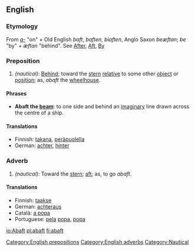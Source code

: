 ==English==
===Etymology===
From ''[[a-]]'' "on" + Old English ''baft'', ''baften'', ''biaften'', Anglo Saxon ''beæftan''; ''be'' "by" + ''æftan'' "behind". See [[After]], [[Aft]], [[By]]

===Preposition===
#''(nautical):'' [[Behind]]; toward the [[stern]] [[relative]] to some other [[object]] or [[position]]; as, ''abaft'' the [[wheelhouse]].

====Phrases====
*'''Abaft the [[beam]]''': to one side and behind an [[imaginary]] line drawn across the centre of a ship.

====Translations====
*Finnish: [[takana]], [[peräpuolella]]
*German: [[achter]], [[hinter]]

[[Category:English prepositions]]

===Adverb===
#''(nautical):'' Toward the [[stern]]; [[aft]]; as, to go ''abaft''.

====Translations====
*Finnish: [[taakse]]
*German: [[achteraus]]
*Català: [[a popa]]
*Portuguese: [[pela]] [[popa]], [[popa]]

[[Category:English adverbs]]
[[Category:Nautical]]

[[io:Abaft]]
[[pl:abaft]]
[[fi:abaft]]